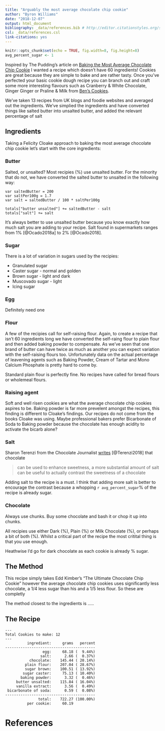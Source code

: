 ```yaml
---
title: "Arguably the most average chocolate chip cookie"
author: "Byron Williams"
date: "2018-12-07"
output: html_document
bibliography: _data/references.bib # http://editor.citationstyles.org/styleInfo/?styleId=http%3A%2F%2Fwww.zotero.org%2Fstyles%2Fspringer-vancouver-brackets
csl: _data/references.csl
link-citations: yes
---
```


```r

knitr::opts_chunk$set(echo = TRUE, fig.width=8, fig.height=8)
avg_percent_sugar <- 1
```

Inspired by The Pudding's article on [Baking the Most Average Chocolate Chip Cookie](https://pudding.cool/2018/05/cookies/#predictive)
I wanted a recipe which doesn't have 60 ingredients! Cookies are great because
they are simple to bake and are rather tasty. Once you've perfected your basic
cookie dough recipe you can branch out and craft some more interesting flavours
such as Cranberry & White Chocolate, Ginger Ginger or Praline & Milk from
[Ben's Cookies](https://www.benscookies.com/our-cookies/).

We've taken 13 recipes from UK blogs and foodie websites and averaged out the
ingredients. We've simplied the ingredients and have converted things like salted
butter into unsalted butter, and added the relevant percentage of salt

## Ingredients

Taking a Felicity Cloake approach to baking the most average chocolate chip
cookie let's start with the core ingredients:

### Butter

Salted, or unsalted? Most recipies (%) use unsalted butter. For the minority
that do not, we have converted the salted butter to unsalted in the following
way:

```
var saltedButter = 200
var saltPer100g = 1.7
var salt = saltedButter / 100 * saltPer100g

totals["butter unsalted"] += saltedButter - salt
totals["salt"] += salt
```

It's always better to use unsalted butter because you know exactly how much salt
you are adding to your recipe. Salt found in supermarkets ranges from 1%
[@Ocado2018a] to 2% [@Ocado2018].

### Sugar

There is a lot of variation in sugars used by the recipies:

- Granulated sugar
- Caster sugar - normal and golden
- Brown sugar - light and dark
- Muscovado sugar - light
- Icing sugar

### Egg

Definitely need one

### Flour

A few of the recipies call for self-raising flour. Again, to create a recipe
that isn't 60 ingredients long we have converted the self-raing flour to
plain flour and then added baking powder to compensate. As we've seen that one
brand of butter can have twice as much as another you can expect variation
with the self-raising flours too. Unfortunately data on the actual percentage
of leavening agents such as Baking Powder, Cream of Tartar and Mono Calcium
Phosphate is pretty hard to come by.

Standard plain flour is perfectly fine. No recipes have called for bread flours
or wholemeal flours.

### Raising agent

Soft and well risen cookies are what the average chocolate chip cookies aspires
to be. Baking powder is far more prevelent amongst the recipes, this finding is
different to Cloake's findings. Our recipes do not come from the books Cloake
was using. Maybe professional bakers prefer Bicarbonate of Soda to Baking powder
because the chocolate has enough acidity to activate the bicarb alone?

<!-- https://www.nowtolove.com.au/how-to/expert-qa/baking-soda-bicarb-soda-baking-powder-what-is-the-difference-15828 -->

### Salt

Sharon Terenzi from the Chocolate Journalist [writes](https://thechocolatejournalist.com/salt-chocolate/) [@Terenzi2018]
that chocolate

> can be used to enhance sweetness, a more substantial amount of salt can be useful to actually contrast the sweetness of a chocolate

Adding salt to the recipe is a must. I think that adding more salt is better to
encourage the contrast because a whopping `r avg_percent_sugar`% of the
recipe is already sugar.

### Chocolate

Always use chunks. Buy some chocolate and bash it or chop it up into chunks.

All recipies use either Dark (%), Plain (%) or Milk Chocolate (%), or perhaps
a bit of both (%). Whilst a critical part of the recipe the most critital thing
is that you use enough.

Heathwise I'd go for dark chocolate as each cookie is already % sugar.

## The Method

This recipe simply takes Edd Kimber's "The Ultimate Chocolate Chip Cookie"
however the average chocolate chip cookies uses significantly less chocolate,
a 1/4 less sugar than his and a 1/5 less flour. So these are completly

The method closest to the ingredients is .....

## The Recipe

```
---
Total Cookies to make: 12
---
          ingredient:     grams   percent
-----------------------------------------
                 egg:	  68.18	(  9.44%)
                salt:	   2.66	(  0.37%)
           chocolate:	 145.44	( 20.14%)
         plain flour:	 207.04	( 28.67%)
         sugar brown:	 100.51	( 13.92%)
        sugar caster:	  75.13	( 10.40%)
       baking powder:	   3.32	(  0.46%)
     butter unsalted:	 115.84	( 16.04%)
     vanilla extract:	   3.56	(  0.49%)
 bicarbonate of soda:	   0.59	(  0.08%)
-----------------------------------------
               total:	 722.27	(100.00%)
          per cookie:	  60.19
```


# References
